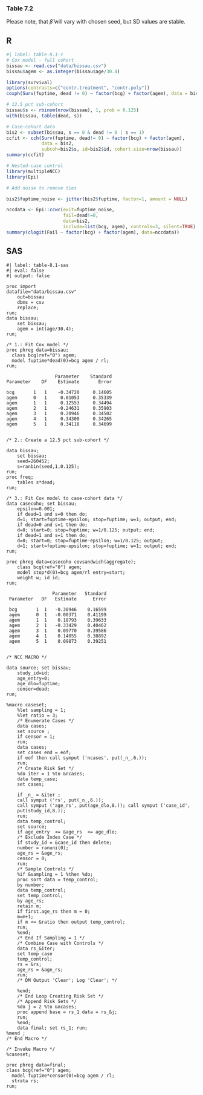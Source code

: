 ### Table 7.2

Please note, that $\widehat{\beta}$ will vary with chosen seed, but SD values are stable.

::: {.panel-tabset}
## R
```r
#| label: table-8.1-r
# Cox model - full cohort
bissau <- read.csv("data/bissau.csv")
bissau$agem <- as.integer(bissau$age/30.4)

library(survival)
options(contrasts=c("contr.treatment", "contr.poly"))
coxph(Surv(fuptime, dead != 0) ~ factor(bcg) + factor(agem), data = bissau)

# 12.5 pct sub-cohort
bissau$s <- rbinom(nrow(bissau), 1, prob = 0.125)
with(bissau, table(dead, s))

# Case-cohort data
bis2 <- subset(bissau, s == 0 & dead != 0 | s == 1)
ccfit <- cch(Surv(fuptime, dead!= 0) ~ factor(bcg) + factor(agem), 
             data = bis2, 
             subcoh=bis2$s, id=bis2$id, cohort.size=nrow(bissau))
summary(ccfit)

# Nested-case control
library(multipleNCC)
library(Epi)

# Add noise to remove ties

bis2$fuptime_noise <- jitter(bis2$fuptime, factor=1, amount = NULL)

nccdata <- Epi::ccwc(exit=fuptime_noise, 
                     fail=dead!=0, 
                     data=bis2, 
                     include=list(bcg, agem), controls=3, silent=TRUE)
summary(clogit(Fail ~ factor(bcg) + factor(agem), data=nccdata))
```

## SAS
```sas
#| label: table-8.1-sas
#| eval: false 
#| output: false

proc import 
datafile="data/bissau.csv"
	out=bissau
	dbms = csv
	replace;
run;
data bissau; 
	set bissau; 
	agem = int(age/30.4);
run; 

/* 1.: Fit Cox model */
proc phreg data=bissau;
  class bcg(ref="0") agem;
  model fuptime*dead(0)=bcg agem / rl;
run;

                  Parameter    Standard
Parameter    DF    Estimate       Error

bcg       1   1    -0.34720     0.14605
agem      0   1     0.01053     0.35339
agem      1   1     0.12553     0.34494
agem      2   1    -0.24631     0.35903
agem      3   1     0.20946     0.34502
agem      4   1     0.34300     0.34265
agem      5   1     0.34118     0.34699


/* 2.: Create a 12.5 pct sub-cohort */

data bissau; 
	set bissau;
	seed=260452;
	s=ranbin(seed,1,0.125);
run;
proc freq; 
	tables s*dead; 
run;

/* 3.: Fit Cox model to case-cohort data */
data casecoho; set bissau;
	epsilon=0.001;
	if dead=1 and s=0 then do;
	d=1; start=fuptime-epsilon; stop=fuptime; w=1; output; end;
	if dead=0 and s=1 then do;
	d=0; start=0; stop=fuptime; w=1/0.125; output; end;
	if dead=1 and s=1 then do;
	d=0; start=0; stop=fuptime-epsilon; w=1/0.125; output;
	d=1; start=fuptime-epsilon; stop=fuptime; w=1; output; end;
run;

proc phreg data=casecoho covsandwich(aggregate);
	class bcg(ref="0") agem;
	model stop*d(0)=bcg agem/rl entry=start;
	weight w; id id;
run;

                 Parameter   Standard
 Parameter   DF   Estimate      Error

 bcg       1  1   -0.38946    0.16599
 agem      0  1   -0.00371    0.41199
 agem      1  1    0.18793    0.39633
 agem      2  1   -0.33429    0.40462
 agem      3  1    0.09770    0.39586
 agem      4  1    0.14055    0.38892
 agem      5  1    0.09873    0.39251


/* NCC MACRO */

data source; set bissau;
	study_id=id;
	age_entry=0;
	age_dlo=fuptime;
	censor=dead;
run;

%macro caseset;
	%let sampling = 1;
	%let ratio = 3;
	/* Enumerate Cases */
	data cases;
	set source ;
	if censor = 1;
	run;
	data cases;
	set cases end = eof;
	if eof then call symput ('ncases', put(_n_,6.));
	run;
	/* Create Risk Set */
	%do iter = 1 %to &ncases;
	data temp_case;
	set cases;

	if _n_ = &iter ;
	call symput ('rs', put(_n_,6.));
	call symput ('age_rs', put(age_dlo,8.)); call symput ('case_id',
	put(study_id,8.));
	run;
	data temp_control;
	set source;
	if age_entry  <= &age_rs  <= age_dlo;
	/* Exclude Index Case */
	if study_id = &case_id then delete;
	number = ranuni(0);
	age_rs = &age_rs;
	censor = 0;
	run;
	/* Sample Controls */
	%if &sampling = 1 %then %do;
	proc sort data = temp_control;
	by number;
	data temp_control;
	set temp_control;
	by age_rs;
	retain m;
	if first.age_rs then m = 0;
	m=m+1;
	if m <= &ratio then output temp_control;
	run;
	%end; 
	/* End If Sampling = 1 */
	/* Combine Case with Controls */
	data rs_&iter;
	set temp_case
	temp_control;
	rs = &rs;
	age_rs = &age_rs;
	run;
	/* DM Output 'Clear'; Log 'Clear'; */

	%end; 
	/* End Loop Creating Risk Set */
	/* Append Risk Sets */
	%do j = 2 %to &ncases;
	proc append base = rs_1 data = rs_&j;
	run;
	%end;
	data final; set rs_1; run;
%mend ; 
/* End Macro */

/* Invoke Macro */
%caseset;

proc phreg data=final;
class bcg(ref="0") agem;
  model fuptime*censor(0)=bcg agem / rl;
  strata rs;
run;
```
:::
  
